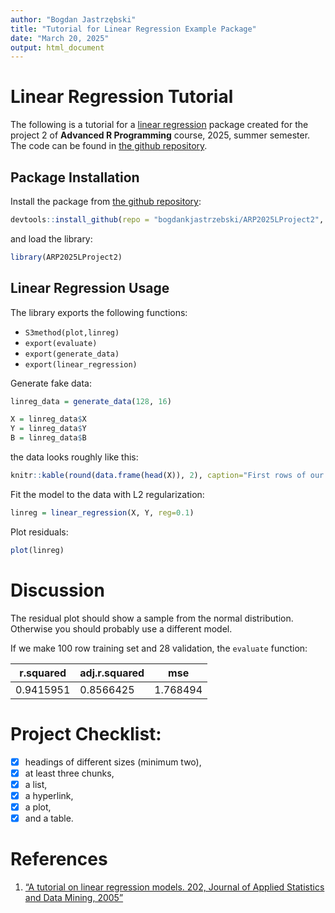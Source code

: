 ```yaml
---
author: "Bogdan Jastrzębski"
title: "Tutorial for Linear Regression Example Package"
date: "March 20, 2025"
output: html_document
---
```



# Linear Regression Tutorial

The following is a tutorial for a [linear regression](https://www.youtube.com/watch?v=dQw4w9WgXcQ&ab_channel=RickAstley) package
created for the project 2 of **Advanced R Programming** course,
2025, summer semester. The code can be found in [the github repository][1].

## Package Installation

Install the package from [the github repository][1]:
```r
devtools::install_github(repo = "bogdankjastrzebski/ARP2025LProject2", force=TRUE)
```
and load the library:
```r
library(ARP2025LProject2)
```

## Linear Regression Usage

The library exports the following functions:

* `S3method(plot,linreg)`
* `export(evaluate)`
* `export(generate_data)`
* `export(linear_regression)`

Generate fake data:
```r
linreg_data = generate_data(128, 16)

X = linreg_data$X
Y = linreg_data$Y
B = linreg_data$B
```
the data looks roughly like this:
```r
knitr::kable(round(data.frame(head(X)), 2), caption="First rows of our generated data.")
```

Fit the model to the data with L2 regularization:
```r
linreg = linear_regression(X, Y, reg=0.1)
```

Plot residuals:
```r
plot(linreg)
```

# Discussion

The residual plot should show a sample from the normal distribution.
Otherwise you should probably use a different model.

If we make 100 row training set and 28 validation, the `evaluate` function:

| r.squared | adj.r.squared | mse |
|---|---|---|
| 0.9415951 | 0.8566425 | 1.768494 |


# Project Checklist:
- [x] headings of different sizes (minimum two),
- [x] at least three chunks,
- [x] a list,
- [x] a hyperlink,
- [x] a plot,
- [x] and a table.


# References
1. ["A tutorial on linear regression models. 202, Journal of Applied Statistics and Data Mining, 2005"][2]

[1]: https://github.com/bogdankjastrzebski/ARP2025LProject2 "the github repository"
[2]: https://www.youtube.com/watch?v=dQw4w9WgXcQ&ab_channel=RickAstley "linear regression"
